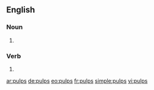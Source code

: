 ==English==

===Noun===
{{head|en|noun plural form}}

# {{plural of|pulp|lang=en}}

===Verb===
{{head|en|verb form}}

# {{en-third-person singular of|pulp}}

[[ar:pulps]]
[[de:pulps]]
[[eo:pulps]]
[[fr:pulps]]
[[simple:pulps]]
[[vi:pulps]]